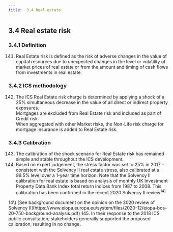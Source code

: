 ```yaml
---
title:  3.4	Real estate 
---
```

## 3.4	Real estate risk
### 3.4.1	Definition
141. Real Estate risk is defined as the risk of adverse changes in the value of capital resources due to unexpected changes in the level or volatility of market prices of real estate or from the amount and timing of cash flows from investments in real estate.
### 3.4.2 ICS methodology
142. The ICS Real Estate risk charge is determined by applying a shock of a 25% simultaneous decrease in the value of all direct or indirect property exposures.  
Mortgages are excluded from Real Estate risk and included as part of Credit risk.  
When aggregated with other Market risks, the Non-Life risk charge for mortgage insurance is added to Real Estate risk.
### 3.4.3 Calibration
143. The calibration of the shock scenario for Real Estate risk has remained simple and stable throughout the ICS development.
144. Based on expert judgement, the stress factor was set to 25% in 2017 – consistent with the Solvency II real estate stress, also calibrated at a 99.5% level over a 1-year time horizon. Note that the Solvency II calibration for real estate is based on analysis of monthly UK Investment Property Data Bank Index total return indices from 1987 to 2008. This calibration has been confirmed in the recent 2020 Solvency II review$^{14)}$
<GCmt severity="aa">
 14\) [See background document on the opinion on the 2020 review of Solvency II](https://www.eiopa.europa.eu/system/files/2020-12/eiopa-bos-20-750-background-analysis.pdf)
</GCmt>
145. In their response to the 2018 ICS public consultation, stakeholders generally supported the proposed calibration, resulting in no change.

